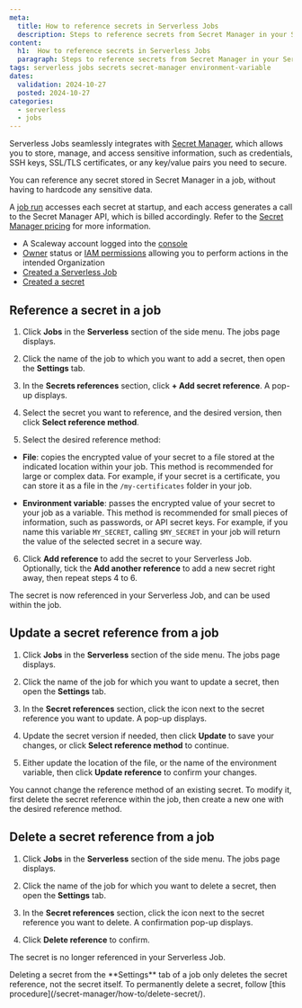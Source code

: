 ```yaml
---
meta:
  title: How to reference secrets in Serverless Jobs
  description: Steps to reference secrets from Secret Manager in your Serverless Jobs.
content:
  h1:  How to reference secrets in Serverless Jobs
  paragraph: Steps to reference secrets from Secret Manager in your Serverless Jobs.
tags: serverless jobs secrets secret-manager environment-variable
dates:
  validation: 2024-10-27
  posted: 2024-10-27
categories:
  - serverless
  - jobs
---
```


Serverless Jobs seamlessly integrates with [Secret Manager](/secret-manager/), which allows you to store, manage, and access sensitive information, such as credentials, SSH keys, SSL/TLS certificates, or any key/value pairs you need to secure.

You can reference any secret stored in Secret Manager in a job, without having to hardcode any sensitive data.

A [job run](/serverless-jobs/concepts/#job-run) accesses each secret at startup, and each access generates a call to the Secret Manager API, which is billed accordingly. Refer to the [Secret Manager pricing](/secret-manager) for more information.

<Macro id="requirements" />

- A Scaleway account logged into the [console](https://console.scaleway.com)
- [Owner](/iam/concepts/#owner) status or [IAM permissions](/iam/concepts/#permission) allowing you to perform actions in the intended Organization
- [Created a Serverless Job](/serverless-jobs/how-to/create-job/)
- [Created a secret](/secret-manager/how-to/create-secret/)

## Reference a secret in a job

1. Click **Jobs** in the **Serverless** section of the side menu. The jobs page displays.

2. Click the name of the job to which you want to add a secret, then open the **Settings** tab.

3. In the **Secrets references** section, click **+ Add secret reference**. A pop-up displays.

4. Select the secret you want to reference, and the desired version, then click **Select reference method**.

5. Select the desired reference method:

  - **File**: copies the encrypted value of your secret to a file stored at the indicated location within your job. This method is recommended for large or complex data. For example, if your secret is a certificate, you can store it as a file in the `/my-certificates` folder in your job.

  - **Environment variable**: passes the encrypted value of your secret to your job as a variable. This method is recommended for small pieces of information, such as passwords, or API secret keys. For example, if you name this variable `MY_SECRET`, calling `$MY_SECRET` in your job will return the value of the selected secret in a secure way.

6. Click **Add reference** to add the secret to your Serverless Job. Optionally, tick the **Add another reference** to add a new secret right away, then repeat steps 4 to 6.

The secret is now referenced in your Serverless Job, and can be used within the job.

## Update a secret reference from a job

1. Click **Jobs** in the **Serverless** section of the side menu. The jobs page displays.

2. Click the name of the job for which you want to update a secret, then open the **Settings** tab.

3. In the **Secret references** section, click the <Icon name="edit" /> icon next to the secret reference you want to update. A pop-up displays.

4. Update the secret version if needed, then click **Update** to save your changes, or click **Select reference method** to continue.

5. Either update the location of the file, or the name of the environment variable, then click **Update reference** to confirm your changes.

<Message type="note">
You cannot change the reference method of an existing secret. To modify it, first delete the secret reference within the job, then create a new one with the desired reference method.
</Message>

## Delete a secret reference from a job

1. Click **Jobs** in the **Serverless** section of the side menu. The jobs page displays.

2. Click the name of the job for which you want to delete a secret, then open the **Settings** tab.

3. In the **Secret references** section, click the <Icon name="delete" /> icon next to the secret reference you want to delete. A confirmation pop-up displays.

4. Click **Delete reference** to confirm.

The secret is no longer referenced in your Serverless Job.

<Message type="note">
Deleting a secret from the **Settings** tab of a job only deletes the secret reference, not the secret itself. To permanently delete a secret, follow [this procedure](/secret-manager/how-to/delete-secret/).
</Message>